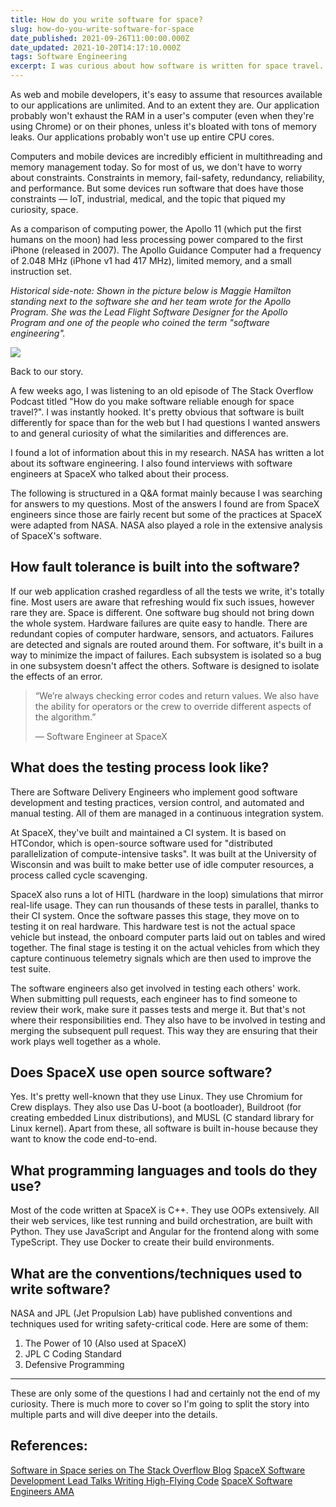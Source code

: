 ```yaml
---
title: How do you write software for space?
slug: how-do-you-write-software-for-space
date_published: 2021-09-26T11:00:00.000Z
date_updated: 2021-10-20T14:17:10.000Z
tags: Software Engineering
excerpt: I was curious about how software is written for space travel. Here are a series of stories answering the questions I had about the process, testing, conventions and more about software for space.
---
```


As web and mobile developers, it's easy to assume that resources available to our applications are unlimited. And to an extent they are. Our application probably won't exhaust the RAM in a user's computer (even when they're using Chrome) or on their phones, unless it's bloated with tons of memory leaks. Our applications probably won't use up entire CPU cores.

Computers and mobile devices are incredibly efficient in multithreading and memory management today. So for most of us, we don't have to worry about constraints. Constraints in memory, fail-safety, redundancy, reliability, and performance. But some devices run software that does have those constraints — IoT, industrial, medical, and the topic that piqued my curiosity, space.

As a comparison of computing power, the Apollo 11 (which put the first humans on the moon) had less processing power compared to the first iPhone (released in 2007). The Apollo Guidance Computer had a frequency of 2.048 MHz (iPhone v1 had 417 MHz), limited memory, and a small instruction set.

_Historical side-note: Shown in the picture below is Maggie Hamilton standing next to the software she and her team wrote for the Apollo Program. She was the Lead Flight Software Designer for the Apollo Program and one of the people who coined the term "software engineering"._

<div className='flex justify-center'>
	<img src='https://upload.wikimedia.org/wikipedia/commons/d/db/Margaret_Hamilton_-_restoration.jpg' />
</div>

Back to our story.

A few weeks ago, I was listening to an old episode of The Stack Overflow Podcast titled "How do you make software reliable enough for space travel?". I was instantly hooked. It's pretty obvious that software is built differently for space than for the web but I had questions I wanted answers to and general curiosity of what the similarities and differences are.

I found a lot of information about this in my research. NASA has written a lot about its software engineering. I also found interviews with software engineers at SpaceX who talked about their process.

The following is structured in a Q&A format mainly because I was searching for answers to my questions. Most of the answers I found are from SpaceX engineers since those are fairly recent but some of the practices at SpaceX were adapted from NASA. NASA also played a role in the extensive analysis of SpaceX's software.

## How fault tolerance is built into the software?

If our web application crashed regardless of all the tests we write, it's totally fine. Most users are aware that refreshing would fix such issues, however rare they are. Space is different. One software bug should not bring down the whole system. Hardware failures are quite easy to handle. There are redundant copies of computer hardware, sensors, and actuators. Failures are detected and signals are routed around them. For software, it's built in a way to minimize the impact of failures. Each subsystem is isolated so a bug in one subsystem doesn't affect the others. Software is designed to isolate the effects of an error.

> “We’re always checking error codes and return values. We also have the ability for operators or the crew to override different aspects of the algorithm.”
>
> — Software Engineer at SpaceX

## What does the testing process look like?

There are Software Delivery Engineers who implement good software development and testing practices, version control, and automated and manual testing. All of them are managed in a continuous integration system.

At SpaceX, they've built and maintained a CI system. It is based on HTCondor, which is open-source software used for "distributed parallelization of compute-intensive tasks". It was built at the University of Wisconsin and was built to make better use of idle computer resources, a process called cycle scavenging.

SpaceX also runs a lot of HITL (hardware in the loop) simulations that mirror real-life usage. They can run thousands of these tests in parallel, thanks to their CI system. Once the software passes this stage, they move on to testing it on real hardware. This hardware test is not the actual space vehicle but instead, the onboard computer parts laid out on tables and wired together. The final stage is testing it on the actual vehicles from which they capture continuous telemetry signals which are then used to improve the test suite.

The software engineers also get involved in testing each others' work. When submitting pull requests, each engineer has to find someone to review their work, make sure it passes tests and merge it. But that's not where their responsibilities end. They also have to be involved in testing and merging the subsequent pull request. This way they are ensuring that their work plays well together as a whole.

## Does SpaceX use open source software?

Yes. It's pretty well-known that they use Linux. They use Chromium for Crew displays. They also use Das U-boot (a bootloader), Buildroot (for creating embedded Linux distributions), and MUSL (C standard library for Linux kernel). Apart from these, all software is built in-house because they want to know the code end-to-end.

## What programming languages and tools do they use?

Most of the code written at SpaceX is C++. They use OOPs extensively. All their web services, like test running and build orchestration, are built with Python. They use JavaScript and Angular for the frontend along with some TypeScript.
They use Docker to create their build environments.

## What are the conventions/techniques used to write software?

NASA and JPL (Jet Propulsion Lab) have published conventions and techniques used for writing safety-critical code. Here are some of them:

1. The Power of 10 (Also used at SpaceX)
2. JPL C Coding Standard
3. Defensive Programming

---

These are only some of the questions I had and certainly not the end of my curiosity. There is much more to cover so I'm going to split the story into multiple parts and will dive deeper into the details.

## References:

[Software in Space series on The Stack Overflow Blog](https://stackoverflow.blog/tag/software-in-space/)
[SpaceX Software Development Lead Talks Writing High-Flying Code](https://insights.dice.com/2021/05/14/spacex-software-development-lead-talks-writing-high-flying-code/)
[SpaceX Software Engineers AMA](https://www.reddit.com/r/spacex/comments/gxb7j1/we_are_the_spacex_software_team_ask_us_anything/)
